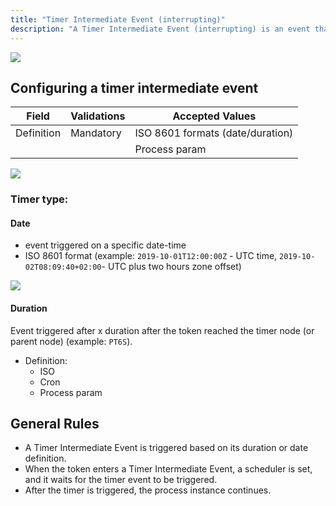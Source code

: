 ```yaml
---
title: "Timer Intermediate Event (interrupting)"
description: "A Timer Intermediate Event (interrupting) is an event that is triggered based on a specified time duration or date. It is placed within the flow of a process and serves as a point of interruption and continuation."
---
```


<Frame>

![](https://s3.eu-west-1.amazonaws.com/docx.flowx.ai/3.5/timer_intermediate_event.png#center)

</Frame>

## Configuring a timer intermediate event

| Field      | Validations | Accepted Values                  |
| ---------- | ----------- | -------------------------------- |
| Definition | Mandatory   | ISO 8601 formats (date/duration) |
|            |             | Process param                    |

<Frame>

![](https://s3.eu-west-1.amazonaws.com/docx.flowx.ai/3.5/intermediate_timer_eventz.png)

</Frame>

### Timer type:

#### Date
    
- event triggered on a specific date-time
- ISO 8601 format (example: `2019-10-01T12:00:00Z` - UTC time, `2019-10-02T08:09:40+02:00`- UTC plus two hours zone offset)

<Frame>

![](https://s3.eu-west-1.amazonaws.com/docx.flowx.ai/release34/intermediate_timer_date.png)

</Frame>

#### Duration

Event triggered after x duration after the token reached the timer node (or parent node) (example: `PT6S`).

* Definition:
    * ISO
    * Cron
    * Process param

## General Rules

* A Timer Intermediate Event is triggered based on its duration or date definition.
* When the token enters a Timer Intermediate Event, a scheduler is set, and it waits for the timer event to be triggered.
* After the timer is triggered, the process instance continues.

